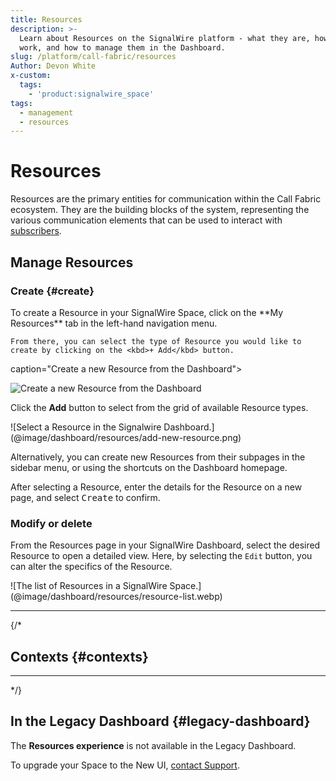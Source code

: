 ```yaml
---
title: Resources
description: >-
  Learn about Resources on the SignalWire platform - what they are, how they
  work, and how to manage them in the Dashboard.
slug: /platform/call-fabric/resources
Author: Devon White
x-custom:
  tags:
    - 'product:signalwire_space'
tags:
  - management
  - resources
---
```



# Resources

Resources are the primary entities for communication within the Call Fabric ecosystem.
They are the building blocks of the system, representing the various communication elements
that can be used to interact with 
[subscribers](/platform/call-fabric#subscribers). 

<!--todo

<CardGroup cols={4}>

  <Card title="Subscribers" href="#subscribers"></Card>
  
  <Card title="SWML Scripts" href="#swml-scripts"></Card>

  <Card title="cXML Scripts" href="#cxml-scripts"></Card>

  <Card title="AI Agents" href="#ai-agents"></Card>

  <Card title="Video rooms" href="#video-rooms"></Card>

  <Card title="RELAY Applications" href="#relay-applications"></Card>

  <Card title="FreeSWITCH Connectors" href="#freeswitch-connectors"></Card>

  <Card title="Call Flows" href="#call-flows"></Card>

  <Card title="SIP Endpoints" href="#sip-endpoints"></Card>

</CardGroup>

-->

## Manage Resources

### Create {#create}

<div className="row">
  
  <div className="col col--6">
    To create a Resource in your SignalWire Space, click on the **My Resources** tab in the left-hand navigation menu.
    
    From there, you can select the type of Resource you would like to create by clicking on the <kbd>+ Add</kbd> button.
  </div>
  
  <div className="col col--6">
    <ResourceAdmonition/>
  </div>
  
</div>

<Frame 

  caption="Create a new Resource from the Dashboard">

  ![Create a new Resource from the Dashboard](@image/dashboard/home/home-resources-marked.png)

</Frame>

Click the **Add** button to select from the grid of available Resource types.

<Frame caption="The Resource selection menu">
  ![Select a Resource in the Signalwire Dashboard.](@image/dashboard/resources/add-new-resource.png)
</Frame>

Alternatively, you can create new Resources from their subpages in the sidebar menu, or using the shortcuts on the Dashboard homepage.

After selecting a Resource, 
enter the details for the Resource on a new page,
and select <kbd>Create</kbd> to confirm.

### Modify or delete

From the Resources page in your SignalWire Dashboard, select the desired Resource to open a detailed view.
Here, by selecting the `Edit` button, you can alter the specifics of the Resource.

<Frame caption="The list of Resources in a SignalWire Space">
  ![The list of Resources in a SignalWire Space.](@image/dashboard/resources/resource-list.webp)
</Frame>

---

{/*
## Contexts {#contexts}

<ResourceContexts />

---
*/}

## In the Legacy Dashboard {#legacy-dashboard}

The **Resources experience** is not available in the Legacy Dashboard.

To upgrade your Space to the New UI, [contact Support](https://support.signalwire.com/).

<UiAccordion/>
